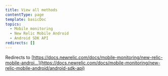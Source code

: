 ```yaml
---
title: View all methods
contentType: page
template: basicDoc
topics:
  - Mobile monitoring
  - New Relic Mobile Android
  - Android SDK API
redirects: []
---
```


Redirects to [https://docs.newrelic.com/docs/mobile-monitoring/new-relic-mobile-androi...](https://docs.newrelic.com/docs/mobile-monitoring/new-relic-mobile-android/android-sdk-api)
